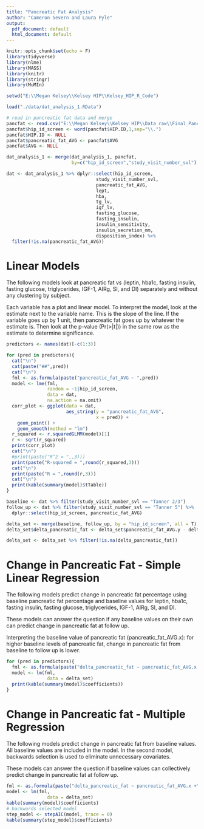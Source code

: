 ```yaml
---
title: "Pancreatic Fat Analysis"
author: "Cameron Severn and Laura Pyle"
output:
  pdf_document: default
  html_document: default
---
```


```r
knitr::opts_chunk$set(echo = F)
library(tidyverse)
library(nlme)
library(MASS)
library(knitr)
library(stringr)
library(MuMIn)

setwd("E:\\Megan Kelsey\\Kelsey HIP\\Kelsey_HIP_R_Code")
```

```r
load("./data/dat_analysis_1.RData")

# read in pancreatic fat data and merge
pancfat <- read.csv("E:\\Megan Kelsey\\Kelsey HIP\\Data raw\\Final_PancreaticFat.csv")
pancfat$hip_id_screen <- word(pancfat$HIP.ID,1,sep="\\.")
pancfat$HIP.ID <- NULL
pancfat$pancreatic_fat_AVG <- pancfat$AVG
pancfat$AVG <- NULL

dat_analysis_1 <- merge(dat_analysis_1, pancfat, 
                        by=c("hip_id_screen","study_visit_number_svl"),all.x = T, all.y = F)
```

```r
dat <- dat_analysis_1 %>% dplyr::select(hip_id_screen,
                                 study_visit_number_svl,
                                 pancreatic_fat_AVG,
                                 lept,
                                 hba,
                                 tg_lv,
                                 igf_lv,
                                 fasting_glucose,
                                 fasting_insulin,
                                 insulin_sensitivity,
                                 insulin_secretion_mm,
                                 disposition_index) %>% 
  filter(!is.na(pancreatic_fat_AVG))
```

# Linear Models

The following models look at pancreatic fat vs (leptin, hba1c, fasting insulin, fasting glucose, triglycerides, IGF-1, AIRg, SI, and DI) separately and without any clustering by subject. 

Each variable has a plot and linear model. To interpret the model, look at the estimate next to the variable name. This is the slope of the line. If the variable goes up by 1 unit, then pancreatic fat goes up by whatever the estimate is. Then look at the p-value (Pr(>|t|)) in the same row as the estimate to determine significance. 

 
```r
predictors <- names(dat)[-c(1:3)]

for (pred in predictors){
  cat("\n")
  cat(paste("##",pred))
  cat("\n")
  fml <- as.formula(paste("pancreatic_fat_AVG ~ ",pred))
  model <- lme(fml,
               random = ~1|hip_id_screen,
               data = dat,
               na.action = na.omit)
  corr_plot <- ggplot(data = dat, 
                      aes_string(y = "pancreatic_fat_AVG",
                                 x = pred)) +
    geom_point() +
    geom_smooth(method = "lm")
  r_squared <- r.squaredGLMM(model)[1]
  r <- sqrt(r_squared)
  print(corr_plot)
  cat("\n")
  #print(paste("R^2 = ",,3)))
  print(paste("R-squared = ",round(r_squared,3)))
  cat("\n")
  print(paste("R = ",round(r,3)))
  cat("\n")
  print(kable(summary(model)$tTable))
}
```

```r
baseline <- dat %>% filter(study_visit_number_svl == "Tanner 2/3")
follow_up <- dat %>% filter(study_visit_number_svl == "Tanner 5") %>% 
  dplyr::select(hip_id_screen, pancreatic_fat_AVG)

delta_set <- merge(baseline, follow_up, by = "hip_id_screen", all = T)
delta_set$delta_pancreatic_fat <- delta_set$pancreatic_fat_AVG.y - delta_set$pancreatic_fat_AVG.x

delta_set <- delta_set %>% filter(!is.na(delta_pancreatic_fat))
```

# Change in Pancreatic Fat  - Simple Linear Regression

The following models predict change in pancreatic fat percentage using baseline pancreatic fat percentage and baseline values for leptin, hba1c, fasting insulin, fasting glucose, triglycerides, IGF-1, AIRg, SI, and DI. 

These models can answer the question if any baseline values on their own can predict change in pancreatic fat at follow up. 

Interpreting the baseline value of pancreatic fat (pancreatic_fat_AVG.x): for higher baseline levels of pancreatic fat, change in pancreatic fat from baseline to follow up is lower. 

```r
for (pred in predictors){
  fml <- as.formula(paste("delta_pancreatic_fat ~ pancreatic_fat_AVG.x +",pred))
  model <- lm(fml,
               data = delta_set)
  print(kable(summary(model)$coefficients))
}
```

# Change in Pancreatic fat - Multiple Regression

The following models predict change in pancreatic fat from baseline values. All baseline values are included in the model. In the second model, backwards selection is used to eliminate unnecessary covariates. 

These models can answer the question if baseline values can collectively predict change in pancreatic fat at follow up.

```r
fml <- as.formula(paste("delta_pancreatic_fat ~ pancreatic_fat_AVG.x +",paste(predictors, collapse = "+")))
model <- lm(fml,
               data = delta_set)
kable(summary(model)$coefficients)
# backwords selected model
step_model <- stepAIC(model, trace = 0)
kable(summary(step_model)$coefficients)
```